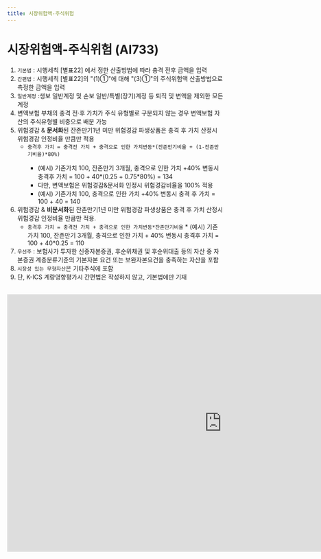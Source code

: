 ```yaml
---
title: 시장위험액-주식위험
---
```

# 시장위험액-주식위험 (AI733)

<Accordion multiple activeIndex={[]}>
<AccordionTab header="[작성 요령]">

1. `기본법` : 시행세칙 [별표22] <OverlayDemo id = "443"/> 에서 정한 산출방법에 따라 충격 전후 금액을 입력
2. `간편법` : 시행세칙 [별표22]의 <OverlayDemo id = "416_나"/>"(1)①"에 대해 <OverlayDemo id = "416_나"/>"(3)①"의 주식위험액 산출방법으로 측정한 금액을 입력
3. `일반계정` :생보 일반계정 및 손보 일반/특별(장기)계정 등 퇴직 및 변액을 제외한 모든 계정
4. 변액보험 부채의 충격 전·후 가치가 주식 유형별로 구분되지 않는 경우 변액보험 자산의 주식유형별 비중으로 배분 가능
5. 위험경감 & **문서화**된 잔존만기1년 미만 위험경감 파생상품은 충격 후 가치 산정시 위험경감 인정비율 만큼만 적용
    - `충격후 가치 = 충격전 가치 + 충격으로 인한 가치변동*(잔존만기비율 + (1-잔존만기비율)*80%)`
      <Cmt>
      - (예시) 기존가치 100, 잔존만기 3개월, 충격으로 인한 가치 +40% 변동시 충격후 가치 = 100 + 40*(0.25 + 0.75*80%)  = 134
      - 다만, 변액보험은 위험경감&문서화 인정시 위험경감비율을 100% 적용
      - (예시) 기존가치 100, 충격으로 인한 가치 +40% 변동시 충격 후 가치 = 100 + 40 = 140
      </Cmt>
6. 위험경감 & **비문서화**된 잔존만기1년 미만 위험경감 파생상품은 충격 후 가치 산정시 위험경감 인정비율 만큼만 적용.
    - `충격후 가치 = 충격전 가치 + 충격으로 인한 가치변동*잔존만기비율`
      <Cmt> 
      \* (예시) 기존가치 100, 잔존만기 3개월, 충격으로 인한 가치 + 40% 변동시 충격후 가치 = 100 + 40*0.25  = 110 
      </Cmt>
7. `우선주` : 보험사가 투자한 신종자본증권, 후순위채권 및 후순위대출 등의 자산 중 자본증권 계층분류기준의 기본자본 요건 또는 보완자본요건을 충족하는 자산을 포함
8. `시장성 있는 무형자산`은 기타주식에 포함
9. 단, K-ICS 계량영향평가시 간편법은 작성하지 않고, 기본법에만 기재

</AccordionTab>
</Accordion>

<br/>

<iframe width="1000" height="600" frameBorder="0" scrolling="no"
src="https://onedrive.live.com/embed?resid=AB5F66CE0CF8D024%2116554&authkey=%21ACzRWZavyE-79hc&em=2
&AllowTyping=True
&wdAllowInteractivity=False&ActiveCell='5-2'!F10&Item='5-2'!A7:S41
&wdHideGridlines=True
&wdDownloadButton=False
&waccluster=PSG3">
</iframe>
